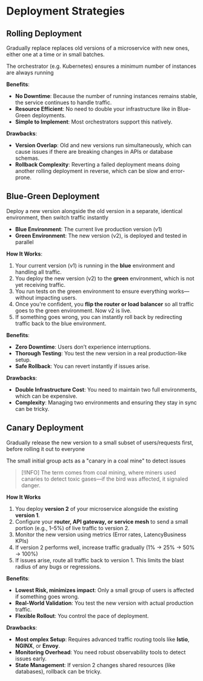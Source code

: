 # Deployment Strategies

## Rolling Deployment

Gradually replace replaces old versions of a microservice with new ones, either one at a time or in small batches.

The orchestrator (e.g. Kubernetes) ensures a minimum number of instances are always running

**Benefits**:
- **No Downtime**: Because the number of running instances remains stable, the service continues to handle traffic.
- **Resource Efficient**: No need to double your infrastructure like in Blue-Green deployments.
- **Simple to Implement**: Most orchestrators support this natively.

**Drawbacks**:
- **Version Overlap**: Old and new versions run simultaneously, which can cause issues if there are breaking changes in APIs or database schemas.
- **Rollback Complexity**: Reverting a failed deployment means doing another rolling deployment in reverse, which can be slow and error-prone.


## Blue-Green Deployment

Deploy a new version alongside the old version in a separate, identical environment, then switch traffic instantly

- **Blue Environment**: The current live production version (v1)
- **Green Environment**: The new version (v2), is deployed and tested in parallel

**How It Works**:
1. Your current version (v1) is running in the **blue** environment and handling all traffic.
2. You deploy the new version (v2) to the **green** environment, which is not yet receiving traffic.
3. You run tests on the green environment to ensure everything works—without impacting users.
4. Once you're confident, you **flip the router or load balancer** so all traffic goes to the green environment. Now v2 is live.
5. If something goes wrong, you can instantly roll back by redirecting traffic back to the blue environment.

**Benefits**:
- **Zero Downtime**: Users don’t experience interruptions.
- **Thorough Testing**: You test the new version in a real production-like setup.
- **Safe Rollback**: You can revert instantly if issues arise.


**Drawbacks**:
- **Double Infrastructure Cost**: You need to maintain two full environments, which can be expensive.
- **Complexity**: Managing two environments and ensuring they stay in sync can be tricky.


## Canary Deployment

Gradually release the new version to a small subset of users/requests first, before rolling it out to everyone

The small initial group acts as a "canary in a coal mine" to detect issues

> [!INFO]
> The term comes from coal mining, where miners used canaries to detect toxic gases—if the bird was affected, it signaled danger.

**How It Works**

1. You deploy **version 2** of your microservice alongside the existing **version 1**.
2. Configure your **router, API gateway, or service mesh** to send a small portion (e.g., 1–5%) of live traffic to version 2.
3. Monitor the new version using metrics (Error rates, LatencyBusiness KPIs)
4. If version 2 performs well, increase traffic gradually (1% → 25% → 50% → 100%)
5. If issues arise, route all traffic back to version 1. This limits the blast radius of any bugs or regressions.

**Benefits**:
- **Lowest Risk, minimizes impact**: Only a small group of users is affected if something goes wrong.
- **Real-World Validation**: You test the new version with actual production traffic.
- **Flexible Rollout**: You control the pace of deployment.

**Drawbacks**:
- **Most omplex Setup**: Requires advanced traffic routing tools like **Istio**, **NGINX**, or **Envoy**.
- **Monitoring Overhead**: You need robust observability tools to detect issues early.
- **State Management**: If version 2 changes shared resources (like databases), rollback can be tricky.
